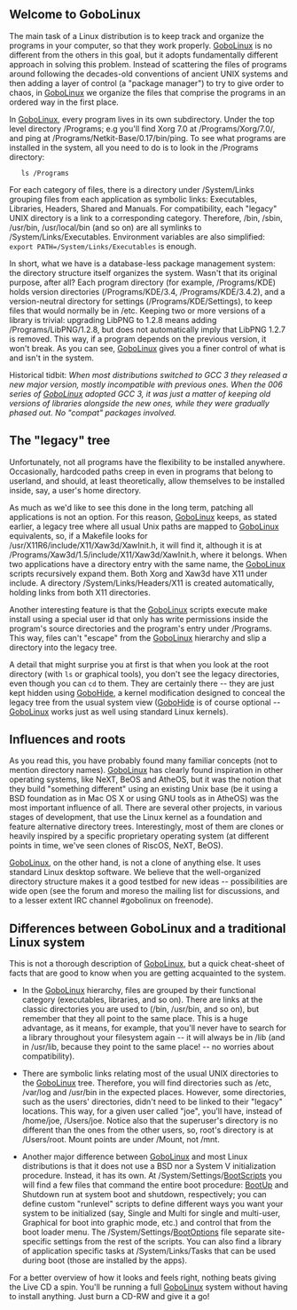 {{Handbook Navigation}}

==  Welcome to GoboLinux ==

The main task of a Linux distribution is to keep track and organize the programs in your computer, so that they work properly. [[GoboLinux]] is no different from the others in this goal, but it adopts fundamentally different approach in solving this problem. Instead of scattering the files of programs around following the decades-old conventions of ancient UNIX systems and then adding a layer of control (a "package manager") to try to give order to chaos, in [[GoboLinux]] we organize the files that comprise the programs in an ordered way in the first place.

In [[GoboLinux]], every program lives in its own subdirectory.  Under the top level directory /Programs; e.g  you'll find Xorg 7.0 at /Programs/Xorg/7.0/, and ping at /Programs/Netkit-Base/0.17/bin/ping. To see what programs are installed in the system, all you need to do is to look in the /Programs directory:


    ls /Programs 


For each category of files, there is a directory under /System/Links grouping files from each application as symbolic links: Executables, Libraries, Headers, Shared and Manuals. For compatibility, each "legacy" UNIX directory is a link to a corresponding category. Therefore, /bin, /sbin, /usr/bin, /usr/local/bin (and so on) are all symlinks to /System/Links/Executables. Environment variables are also simplified: <code>export PATH=/System/Links/Executables</code> is enough.

In short, what we have is a database-less package management system: the directory structure itself organizes the system.  Wasn't that its original purpose, after all?  Each program directory (for example, /Programs/KDE) holds version directories (/Programs/KDE/3.4, /Programs/KDE/3.4.2), and a version-neutral directory for settings (/Programs/KDE/Settings), to keep files that would normally be in /etc. Keeping two or more versions of a library is trivial: upgrading LibPNG to 1.2.8 means adding /Programs/LibPNG/1.2.8, but does not automatically imply that LibPNG 1.2.7 is removed. This way, if a program depends on the previous version, it won't break. As you can see, [[GoboLinux]] gives you a finer control of what is and isn't in the system.

Historical tidbit: ''When most distributions switched to GCC 3 they released a new major version, mostly incompatible with previous ones. When the 006 series of [[GoboLinux]] adopted GCC 3, it was just a matter of keeping old versions of libraries alongside the new ones, while they were gradually phased out. No "compat" packages involved.''

==  The "legacy" tree ==

Unfortunately, not all programs have the flexibility to be installed anywhere. Occasionally, hardcoded paths creep in even in programs that belong to userland, and should, at least theoretically, allow themselves to be installed inside, say, a user's home directory.

As much as we'd like to see this done in the long term, patching all applications is not an option. For this reason, [[GoboLinux]] keeps, as stated earlier, a legacy tree where all usual Unix paths are mapped to [[GoboLinux]] equivalents, so, if a Makefile looks for /usr/X11R6/include/X11/Xaw3d/XawInit.h, it will find it, although it is at /Programs/Xaw3d/1.5/include/X11/Xaw3d/XawInit.h, where it belongs. When two applications have a directory entry with the same name, the [[GoboLinux]] scripts recursively expand them. Both Xorg and Xaw3d have X11 under include.  A directory /System/Links/Headers/X11 is created automatically, holding links from both X11 directories.

Another interesting feature is that the [[GoboLinux]] scripts execute make install using a special user id that only has write permissions inside the program's source directories and the program's entry under /Programs. This way, files can't "escape" from the [[GoboLinux]] hierarchy and slip a directory into the legacy tree.

A detail that might surprise you at first is that when you look at the root directory (with <code>ls</code> or graphical tools), you don't see the legacy directories, even though you can <code>cd</code> to them. They are certainly there -- they are just kept hidden using [[GoboHide]], a kernel modification designed to conceal the legacy tree from the usual system view ([[GoboHide]] is of course optional -- [[GoboLinux]] works just as well using standard Linux kernels).

==  Influences and roots ==

As you read this, you have probably found many familiar concepts (not to mention directory names). [[GoboLinux]] has clearly found inspiration in other operating systems, like NeXT, BeOS and AtheOS, but it was the notion that they build "something different" using an existing Unix base (be it using a BSD foundation as in Mac OS X or using GNU tools as in AtheOS) was the most important influence of all. There are several other projects, in various stages of development, that use the Linux kernel as a foundation and feature alternative directory trees. Interestingly, most of them are clones or heavily inspired by a specific proprietary operating system (at different points in time, we've seen clones of RiscOS, NeXT, BeOS).

[[GoboLinux]], on the other hand, is not a clone of anything else. It uses standard Linux desktop software. 
We believe that the well-organized directory structure makes it a good testbed for new ideas -- possibilities are wide open (see the forum and moreso the mailing list for discussions, and to a lesser extent IRC channel #gobolinux on freenode). 


== Differences between GoboLinux and a traditional Linux system ==

This is not a thorough description of [[GoboLinux]], but a quick cheat-sheet of facts that are good to know when you are getting acquainted to the system.

*In the [[GoboLinux]] hierarchy, files are grouped by their functional category (executables, libraries, and so on). There are links at the classic directories you are used to (/bin, /usr/bin, and so on), but remember that they all point to the same place. This is a huge advantage, as it means, for example, that you'll never have to search for a library throughout your filesystem again -- it will always be in /lib (and in /usr/lib, because they point to the same place! -- no worries about compatibility).

*There are symbolic links relating most of the usual UNIX directories to the [[GoboLinux]] tree. Therefore, you will find directories such as /etc, /var/log and /usr/bin in the expected places. However, some directories, such as the users' directories, didn't need to be linked to their "legacy" locations. This way, for a given user called "joe", you'll have, instead of /home/joe, /Users/joe. Notice also that the superuser's directory is no different than the ones from the other users, so, root's directory is at /Users/root. Mount points are under /Mount, not /mnt.

*Another major difference between [[GoboLinux]] and most Linux distributions is that it does not use a BSD nor a System V initialization procedure. Instead, it has its own. At /System/Settings/[[BootScripts]] you will find a few files that command the entire boot procedure: [[BootUp]] and Shutdown run at system boot and shutdown, respectively; you can define custom "runlevel" scripts to define different ways you want your system to be initialized (say, Single and Multi for single and multi-user, Graphical for boot into graphic mode, etc.) and control that from the boot loader menu. The /System/Settings/[[BootOptions]] file separate site-specific settings from the rest of the scripts. You can also find a library of application specific tasks at /System/Links/Tasks that can be used during boot (those are installed by the apps).

For a better overview of how it looks and feels right, nothing beats giving the Live CD a spin. 
You'll be running a full [[GoboLinux]] system without having to install anything. Just burn a CD-RW and give it a go!
